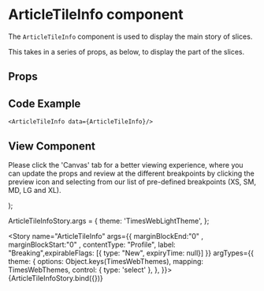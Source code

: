 

<Meta
  title="Newskit Components/Slices/Article Tile Info"
  component={ArticleTileInfo}
/>

# ArticleTileInfo component
The `ArticleTileInfo` component is used to display the main story of slices.

This takes in a series of props, as below, to display the part of the slices.

## Props
<Props of={ArticleTileInfo} />

## Code Example
`<ArticleTileInfo data={ArticleTileInfo}/>`

## View Component
Please click the 'Canvas' tab for a better viewing experience, where you can update the props and review at the different breakpoints by clicking the preview icon and selecting from our list of pre-defined breakpoints (XS, SM, MD, LG and XL).

  <TCThemeProvider theme={theme}>
    <ArticleTileInfo {...{expirableFlags, contentType, label, marginBlockEnd, marginBlockStart}} />
  </TCThemeProvider>
);

ArticleTileInfoStory.args = {
  theme: 'TimesWebLightTheme',
};

<Story name="ArticleTileInfo" args={{ marginBlockEnd:"0" , marginBlockStart:"0" , contentType: "Profile", label: "Breaking",expirableFlags: [{ type: "New", expiryTime: null}] }}   argTypes={{
    theme: {
      options: Object.keys(TimesWebThemes),
      mapping: TimesWebThemes,
      control: { type: 'select' },
    },
  }}>
  {ArticleTileInfoStory.bind({})}
</Story>